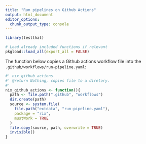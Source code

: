 ```yaml
---
title: "Run pipelines on Github Actions"
output: html_document
editor_options:
  chunk_output_type: console
---
```


```r
library(testthat)
```

<!--
You need to run the 'description' chunk in the '0-dev_history.Rmd' file before continuing your code there.
-->

```r
# Load already included functions if relevant
pkgload::load_all(export_all = FALSE)
```

The function below copies a Github actions workflow file into the `.github/workflows/run-pipeline.yaml`:

```r
#' nix_github_actions
#' @return Nothing, copies file to a diretory.
#'
nix_github_actions <- function(){
  path <- file.path(".github", "workflows")
  dir.create(path)
  source <- system.file(
    file.path("extdata", "run-pipeline.yaml"),
    package = "rix",
    mustWork = TRUE
  )
  file.copy(source, path, overwrite = TRUE)
  invisible()
}
```